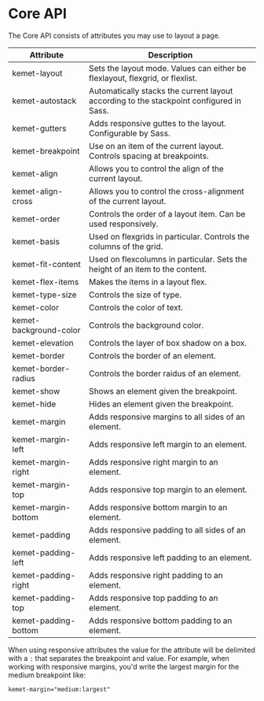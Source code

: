 
<Meta title="Styles/Core API" />

# Core API

The Core API consists of attributes you may use to layout a page.

| Attribute              | Description                                                                             |
| ---------------------- | --------------------------------------------------------------------------------------- |
| kemet-layout	         | Sets the layout mode. Values can either be flexlayout, flexgrid, or flexlist.           |
| kemet-autostack	       | Automatically stacks the current layout according to the stackpoint configured in Sass. |
| kemet-gutters	         | Adds responsive guttes to the layout. Configurable by Sass.                             |
| kemet-breakpoint	     | Use on an item of the current layout. Controls spacing at breakpoints.                  |
| kemet-align	           | Allows you to control the align of the current layout.                                  |
| kemet-align-cross	     | Allows you to control the cross-alignment of the current layout.                        |
| kemet-order	           | Controls the order of a layout item. Can be used responsively.                          |
| kemet-basis	           | Used on flexgrids in particular. Controls the columns of the grid.                      |
| kemet-fit-content	     | Used on flexcolumns in particular. Sets the height of an item to the content.           |
| kemet-flex-items	     | Makes the items in a layout flex.                                                       |
| kemet-type-size	       | Controls the size of type.                                                              |
| kemet-color            | Controls the color of text.                                                             |
| kemet-background-color | Controls the background color.                                                          |
| kemet-elevation        | Controls the layer of box shadow on a box.                                              |
| kemet-border           | Controls the border of an element.                                                      |
| kemet-border-radius    | Controls the border raidus of an element.                                               |
| kemet-show	           | Shows an element given the breakpoint.                                                  |
| kemet-hide	           | Hides an element given the breakpoint.                                                  |
| kemet-margin	         | Adds responsive margins to all sides of an element.                                     |
| kemet-margin-left	     | Adds responsive left margin to an element.                                              |
| kemet-margin-right	   | Adds responsive right margin to an element.                                             |
| kemet-margin-top	     | Adds responsive top margin to an element.                                               |
| kemet-margin-bottom	   | Adds responsive bottom margin to an element.                                            |
| kemet-padding	         | Adds responsive padding to all sides of an element.                                     |
| kemet-padding-left     | Adds responsive left padding to an element.                                             |
| kemet-padding-right    | Adds responsive right padding to an element.                                            |
| kemet-padding-top      | Adds responsive top padding to an element.                                              |
| kemet-padding-bottom   | Adds responsive bottom padding to an element.                                           |

When using responsive attributes the value for the attribute will be delimited with a `:` that separates the breakpoint and value. For example, when working with responsive margins, you'd write the largest margin for the medium breakpoint like:

```html
kemet-margin="medium:largest"
```

